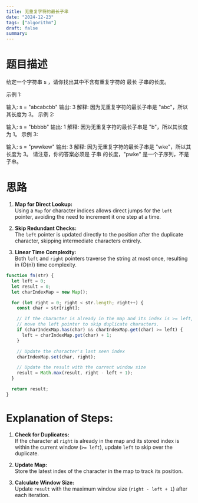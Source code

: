 ```yaml
---
title: 无重复字符的最长子串
date: "2024-12-23"
tags: ["algorithm"]
draft: false
summary:
---
```


# 题目描述

给定一个字符串 s ，请你找出其中不含有重复字符的 最长
子串的长度。

示例 1:

输入: s = "abcabcbb"
输出: 3
解释: 因为无重复字符的最长子串是 "abc"，所以其长度为 3。
示例 2:

输入: s = "bbbbb"
输出: 1
解释: 因为无重复字符的最长子串是 "b"，所以其长度为 1。
示例 3:

输入: s = "pwwkew"
输出: 3
解释: 因为无重复字符的最长子串是 "wke"，所以其长度为 3。
请注意，你的答案必须是 子串 的长度，"pwke" 是一个子序列，不是子串。



# 思路

1. **Map for Direct Lookup:**  
   Using a `Map` for character indices allows direct jumps for the `left` pointer, avoiding the need to increment it one step at a time.

2. **Skip Redundant Checks:**  
   The `left` pointer is updated directly to the position after the duplicate character, skipping intermediate characters entirely.

3. **Linear Time Complexity:**  
   Both `left` and `right` pointers traverse the string at most once, resulting in \(O(n)\) time complexity.




```javascript
function fn(str) {
  let left = 0;
  let result = 0;
  let charIndexMap = new Map();

  for (let right = 0; right < str.length; right++) {
    const char = str[right];

    // If the character is already in the map and its index is >= left,
    // move the left pointer to skip duplicate characters.
    if (charIndexMap.has(char) && charIndexMap.get(char) >= left) {
      left = charIndexMap.get(char) + 1;
    }

    // Update the character's last seen index
    charIndexMap.set(char, right);

    // Update the result with the current window size
    result = Math.max(result, right - left + 1);
  }

  return result;
}
```


# Explanation of Steps:

1. **Check for Duplicates:**  
   If the character at `right` is already in the map and its stored index is within the current window (`>= left`), update `left` to skip over the duplicate.

2. **Update Map:**  
   Store the latest index of the character in the map to track its position.

3. **Calculate Window Size:**  
   Update `result` with the maximum window size (`right - left + 1`) after each iteration.

